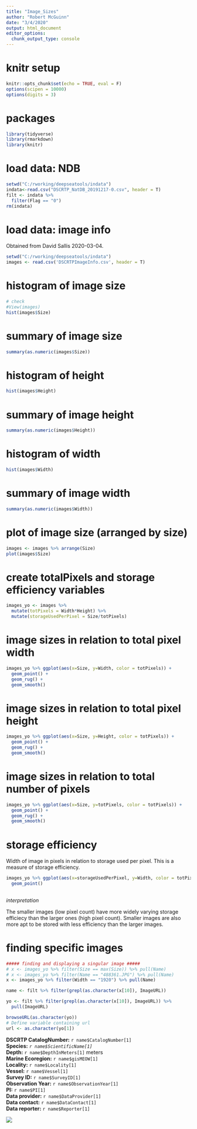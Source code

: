 ```yaml
---
title: "Image_Sizes"
author: "Robert McGuinn"
date: "3/4/2020"
output: html_document
editor_options: 
  chunk_output_type: console
---
```


# knitr setup

```r

knitr::opts_chunk$set(echo = TRUE, eval = F)
options(scipen = 10000)
options(digits = 3)

```

# packages

``` r

library(tidyverse)
library(rmarkdown)
library(knitr)

```

# load data: NDB

```r

setwd("C:/rworking/deepseatools/indata")
indata<-read.csv("DSCRTP_NatDB_20191217-0.csv", header = T)
filt <- indata %>%
  filter(Flag == "0")
rm(indata)

```

# load data: image info
Obtained from David Sallis 2020-03-04.

``` r

setwd("C:/rworking/deepseatools/indata")
images <- read.csv('DSCRTPImageInfo.csv', header = T)

```

# histogram of image size

``` r
# check 
#View(images)
hist(images$Size)

```

# summary of image size

```r

summary(as.numeric(images$Size))

```

# histogram of height

```r

hist(images$Height)

```

# summary of image height

```r

summary(as.numeric(images$Height))

```

# histogram of width

```r

hist(images$Width)

```

# summary of image width

```r

summary(as.numeric(images$Width))

```

# plot of image size (arranged by size) 

```r

images <- images %>% arrange(Size)
plot(images$Size)

```

# create totalPixels and storage efficiency variables

```r

images_yo <- images %>% 
  mutate(totPixels = Width*Height) %>% 
  mutate(storageUsedPerPixel = Size/totPixels)

```

# image sizes in relation to total pixel width

```r

images_yo %>% ggplot(aes(x=Size, y=Width, color = totPixels)) +
  geom_point() +
  geom_rug() + 
  geom_smooth()

```

# image sizes in relation to total pixel height

```r

images_yo %>% ggplot(aes(x=Size, y=Height, color = totPixels)) +
  geom_point() +
  geom_rug() + 
  geom_smooth()

```

# image sizes in relation to total number of pixels 

```r

images_yo %>% ggplot(aes(x=Size, y=totPixels, color = totPixels)) +
  geom_point() + 
  geom_rug() + 
  geom_smooth()

```

# storage efficiency 

Width of image in pixels in relation to storage used per pixel. This is a measure of storage efficiency. 

```r

images_yo %>% ggplot(aes(x=storageUsedPerPixel, y=Width, color = totPixels)) +
  geom_point()
  
```

*interpretation*

The smaller images (low pixel count) have more widely varying storage efficiecy than the larger ones (high pixel count). Smaller images are also more apt to be stored with less efficiency than the larger images.

# finding specific images

```r
##### finding and displaying a singular image #####
# x <- images_yo %>% filter(Size == max(Size)) %>% pull(Name)
# x <- images_yo %>% filter(Name == "488361.JPG") %>% pull(Name)
x <- images_yo %>% filter(Width == "1920") %>% pull(Name)

name <- filt %>% filter(grepl(as.character(x[10]), ImageURL))

yo <- filt %>% filter(grepl(as.character(x[10]), ImageURL)) %>% 
  pull(ImageURL)

browseURL(as.character(yo))
# Define variable containing url
url <- as.character(yo[1])
```

**DSCRTP CatalogNumber:** `r name$CatalogNumber[1]`  
**Species:** _`r name$ScientificName[1]`_  
**Depth:** `r name$DepthInMeters[1]` meters    
**Marine Ecoregion:** `r name$gisMEOW[1]`     
**Locality:** `r name$Locality[1]`     
**Vessel:** `r name$Vessel[1]`  
**Survey ID:** `r name$SurveyID[1]`   
**Observation Year:** `r name$ObservationYear[1]`       
**PI:** `r name$PI[1]`     
**Data provider:** `r name$DataProvider[1]`  
**Data contact:** `r name$DataContact[1]`  
**Data reporter:** `r name$Reporter[1]`  

![](`r url`)
